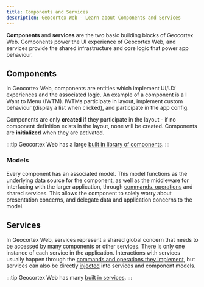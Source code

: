 ```yaml
---
title: Components and Services
description: Geocortex Web - Learn about Components and Services
---
```


**Components** and **services** are the two basic building blocks of Geocortex Web. Components power the UI experience of Geocortex Web, and services provide the shared infrastructure and core logic that power app behaviour.

## Components

In Geocortex Web, components are entities which implement UI/UX experiences and the associated logic. An example of a component is a I Want to Menu (IWTM). IWTMs participate in layout, implement custom behaviour (display a list when clicked), and participate in the app config.

Components are only **created** if they participate in the layout - if no component definition exists in the layout, none will be created. Components are **initialized** when they are activated.

:::tip
Geocortex Web has a large [built in library of components](TODO-api-components.mdx).
:::

### Models

Every component has an associated model. This model functions as the underlying data source for the component, as well as the middleware for interfacing with the larger application, through [commands, operations](concepts-commands-operations.mdx) and shared services. This allows the component to solely worry about presentation concerns, and delegate data and application concerns to the model.

## Services

In Geocortex Web, services represent a shared global concern that needs to be accessed by many components or other services. There is only one instance of each service in the application. Interactions with services usually happen through the [commands and operations they implement](implement-command-operation.mdx#implement-the-custom-command-and-operation), but services can also be directly [injected](TODO-injection) into services and component models.

:::tip
Geocortex Web has many [built in services](TODO-api-services.mdx).
:::
